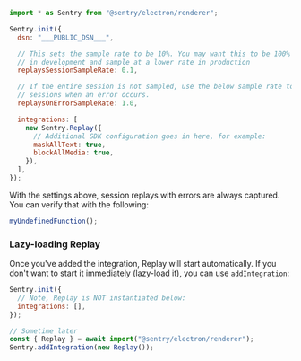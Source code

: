 ```javascript
import * as Sentry from "@sentry/electron/renderer";

Sentry.init({
  dsn: "___PUBLIC_DSN___",

  // This sets the sample rate to be 10%. You may want this to be 100% while
  // in development and sample at a lower rate in production
  replaysSessionSampleRate: 0.1,

  // If the entire session is not sampled, use the below sample rate to sample
  // sessions when an error occurs.
  replaysOnErrorSampleRate: 1.0,

  integrations: [
    new Sentry.Replay({
      // Additional SDK configuration goes in here, for example:
      maskAllText: true,
      blockAllMedia: true,
    }),
  ],
});
```

With the settings above, session replays with errors are always captured.
You can verify that with the following:

```javascript
myUndefinedFunction();
```

### Lazy-loading Replay

Once you've added the integration, Replay will start automatically. If you don't want to start it immediately (lazy-load it), you can use `addIntegration`:

```js
Sentry.init({
  // Note, Replay is NOT instantiated below:
  integrations: [],
});

// Sometime later
const { Replay } = await import("@sentry/electron/renderer");
Sentry.addIntegration(new Replay());
```
